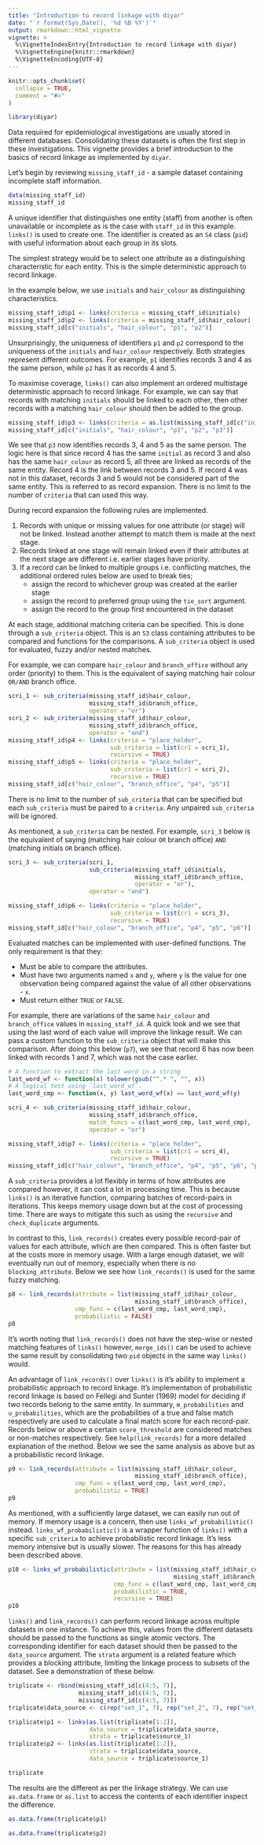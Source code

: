 ```yaml
---
title: "Introduction to record linkage with diyar"
date: "`r format(Sys.Date(), '%d %B %Y')`"
output: rmarkdown::html_vignette
vignette: >
  %\VignetteIndexEntry{Introduction to record linkage with diyar}
  %\VignetteEngine{knitr::rmarkdown}
  %\VignetteEncoding{UTF-8}
---
```


```r
knitr::opts_chunk$set(
  collapse = TRUE,
  comment = "#>"
)
```

```r
library(diyar)
```

Data required for epidemiological investigations are usually stored in different databases. 
Consolidating these datasets is often the first step in these investigations.
This vignette provides a brief introduction to the basics of record linkage as implemented by `diyar`.

Let's begin by reviewing `missing_staff_id` - a sample dataset containing incomplete staff information.

```r
data(missing_staff_id)
missing_staff_id
```

A unique identifier that distinguishes one entity (staff) from another is often unavailable or incomplete as is the case with `staff_id` in this example.
`links()` is used to create one. 
The identifier is created as an `S4` class (`pid`) with useful information about each group in its slots.

The simplest strategy would be to select one attribute as a distinguishing characteristic for each entity. This is the simple deterministic approach to record linkage.

In the example below, we use `initials` and `hair_colour` as distinguishing characteristics. 
```r
missing_staff_id$p1 <- links(criteria = missing_staff_id$initials)
missing_staff_id$p2 <- links(criteria = missing_staff_id$hair_colour)
missing_staff_id[c("initials", "hair_colour", "p1", "p2")]
```

Unsurprisingly, the uniqueness of identifiers `p1` and `p2` correspond to the uniqueness of the `initials` and `hair_colour` respectively. 
Both strategies represent different outcomes. 
For example, `p1` identifies records 3 and 4 as the same person, while `p2` has it as records 4 and 5.

To maximise coverage, `links()` can also implement an ordered multistage deterministic approach to record linkage. For example, we can say that records with matching `initials` should be linked to each other, then other records with a matching `hair_colour` should then be added to the group.
```r
missing_staff_id$p3 <- links(criteria = as.list(missing_staff_id[c("initials", "hair_colour")]))
missing_staff_id[c("initials", "hair_colour", "p1", "p2", "p3")]
```

We see that `p3` now identifies records 3, 4 and 5 as the same person.
The logic here is that since record 4 has the same `initial` as record 3 and also has the same `hair_colour` as record 5, all three are linked as records of the same entity. Record 4 is the link between records 3 and 5. 
If record 4 was not in this dataset, records 3 and 5 would not be considered part of the same entity.
This is referred to as record expansion. There is no limit to the number of `criteria` that can used this way.

During record expansion the following rules are implemented.

1.  Records with unique or missing values for one attribute (or stage) will not be linked. Instead another attempt to match them is made at the next stage.
2.  Records linked at one stage will remain linked even if their attributes at the next stage are different i.e. earlier stages have priority.
3.  If a record can be linked to multiple groups i.e. conflicting matches, the additional ordered rules below are used to break ties;
      + assign the record to whichever group was created at the earlier stage
      + assign the record to preferred group using the `tie_sort` argument.
      + assign the record to the group first encountered in the dataset

At each stage, additional matching criteria can be specified.
This is done through a `sub_criteria` object. 
This is an `S3` class containing attributes to be compared and functions for the comparisons. 
A `sub_criteria` object is used for evaluated, fuzzy and/or nested matches.

For example, we can compare `hair_colour` and `branch_office` without any order (priority) to them.
This is the equivalent of saying matching hair colour `OR/AND` branch office.
```r
scri_1 <- sub_criteria(missing_staff_id$hair_colour, 
                       missing_staff_id$branch_office, 
                       operator = "or")
scri_2 <- sub_criteria(missing_staff_id$hair_colour, 
                       missing_staff_id$branch_office, 
                       operator = "and")
missing_staff_id$p4 <- links(criteria = "place_holder", 
                             sub_criteria = list(cr1 = scri_1), 
                             recursive = TRUE)
missing_staff_id$p5 <- links(criteria = "place_holder", 
                             sub_criteria = list(cr1 = scri_2), 
                             recursive = TRUE)
missing_staff_id[c("hair_colour", "branch_office", "p4", "p5")]
```
There is no limit to the number of `sub_criteria` that can be specified but each `sub_criteria` must be paired to a `criteria`.
Any unpaired `sub_criteria` will be ignored.

As mentioned, a `sub_criteria` can be nested. 
For example, `scri_3` below is the equivalent of saying (matching hair colour `OR` branch office) `AND` (matching initials `OR` branch office).
```r
scri_3 <- sub_criteria(scri_1, 
                       sub_criteria(missing_staff_id$initials, 
                                    missing_staff_id$branch_office,
                                    operator = "or"),
                       operator = "and")

missing_staff_id$p6 <- links(criteria = "place_holder", 
                             sub_criteria = list(cr1 = scri_3), 
                             recursive = TRUE)
missing_staff_id[c("hair_colour", "branch_office", "p4", "p5", "p6")]
```

Evaluated matches can be implemented with user-defined functions.
The only requirement is that they:

+    Must be able to compare the attributes.
+    Must have two arguments named `x` and `y`, where `y` is the value for one observation being compared against the value of all other observations - `x`.
+    Must return either `TRUE` or `FALSE`.

For example, there are variations of the same `hair_colour` and `branch_office` values in `missing_staff_id`.
A quick look and we see that using the last word of each value will improve the linkage result.
We can pass a custom function to the `sub_criteria` object that will make this comparison. After doing this below (`p7`), we see that record 6 has now been linked with records 1 and 7, which was not the case earlier.

```r
# A function to extract the last word in a string
last_word_wf <- function(x) tolower(gsub("^.* ", "", x))
# A logical test using `last_word_wf`.
last_word_cmp <- function(x, y) last_word_wf(x) == last_word_wf(y)

scri_4 <- sub_criteria(missing_staff_id$hair_colour, 
                       missing_staff_id$branch_office,
                       match_funcs = c(last_word_cmp, last_word_cmp),
                       operator = "or")

missing_staff_id$p7 <- links(criteria = "place_holder", 
                             sub_criteria = list(cr1 = scri_4), 
                             recursive = TRUE)
missing_staff_id[c("hair_colour", "branch_office", "p4", "p5", "p6", "p7")]
```


A `sub_criteria` provides a lot flexibly in terms of how attributes are compared however, it can cost a lot in processing time. This is because `links()` is an iterative function, comparing batches of record-pairs in iterations. This keeps memory usage down but at the cost of processing time. There are ways to mitigate this such as using the `recursive` and `check_duplicate` arguments. 

In contrast to this, `link_records()` creates every possible record-pair of values for each attribute, which are then compared.
This is often faster but at the costs more in memory usage. With a large enough dataset, we will eventually run out of memory, especially when there is no `blocking_attribute`. Below we see how `link_records()` is used for the same fuzzy matching.

```r
p8 <- link_records(attribute = list(missing_staff_id$hair_colour, 
                                    missing_staff_id$branch_office), 
                   cmp_func = c(last_word_cmp, last_word_cmp), 
                   probabilistic = FALSE)
p8
```

It's worth noting that `link_records()` does not have the step-wise or nested matching features of `links()` however, `merge_ids()` can be used to achieve the same result by consolidating two `pid` objects in the same way `links()` would.

An advantage of `link_records()` over `links()` is it's ability to implement a probabilistic approach to record linkage. It's implementation of probabilistic record linkage is based on Fellegi and Sunter (1969) model for deciding if two records belong to the same entity. In summary, `m_probabilities` and `u_probabilities`, which are the probabilities of a true and false match respectively are used to calculate a final match score for each record-pair. Records below or above a certain `score_threshold` are considered matches or non-matches respectively. See `help(link_records)` for a more detailed explanation of the method. Below we see the same analysis as above but as a probabilistic record linkage.
```r
p9 <- link_records(attribute = list(missing_staff_id$hair_colour, 
                                    missing_staff_id$branch_office), 
                   cmp_func = c(last_word_cmp, last_word_cmp), 
                   probabilistic = TRUE)
p9
```

As mentioned, with a sufficiently large dataset, we can easily run out of memory.
If memory usage is a concern, then use `links_wf_probabilistic()` instead.
`links_wf_probabilistic()` is a wrapper function of `links()` with a specific `sub_criteria` to achieve probabilistic record linkage. It's less memory intensive but is usually slower. The reasons for this has already been described above.
```r
p10 <- links_wf_probabilistic(attribute = list(missing_staff_id$hair_colour,
                                               missing_staff_id$branch_office), 
                              cmp_func = c(last_word_cmp, last_word_cmp), 
                              probabilistic = TRUE,
                              recursive = TRUE)
p10
```

`links()` and `link_records()` can perform record linkage across multiple datasets in one instance. To achieve this, values from the different datasets should be passed to the functions as single atomic vectors. The corresponding identifier for each dataset should then be passed to the `data_source` argument. The `strata` argument is a related feature which provides a blocking attribute, limiting the linkage process to subsets of the dataset. See a demonstration of these below.

```r
triplicate <- rbind(missing_staff_id[c(4:5, 7)],
                    missing_staff_id[c(4:5, 7)],
                    missing_staff_id[c(4:5, 7)])
triplicate$data_source <- c(rep("set_1", 7), rep("set_2", 7), rep("set_3", 7))

triplicate$p1 <- links(as.list(triplicate[1:2]), 
                       data_source = triplicate$data_source, 
                       strata = triplicate$source_1)
triplicate$p2 <- links(as.list(triplicate[1:2]), 
                       strata = triplicate$data_source, 
                       data_source = triplicate$source_1)

triplicate
```

The results are the different as per the linkage strategy.
We can use `as.data.frame` or `as.list` to access the contents of each identifier inspect the difference.
```r
as.data.frame(triplicate$p1)

as.data.frame(triplicate$p2)
```
